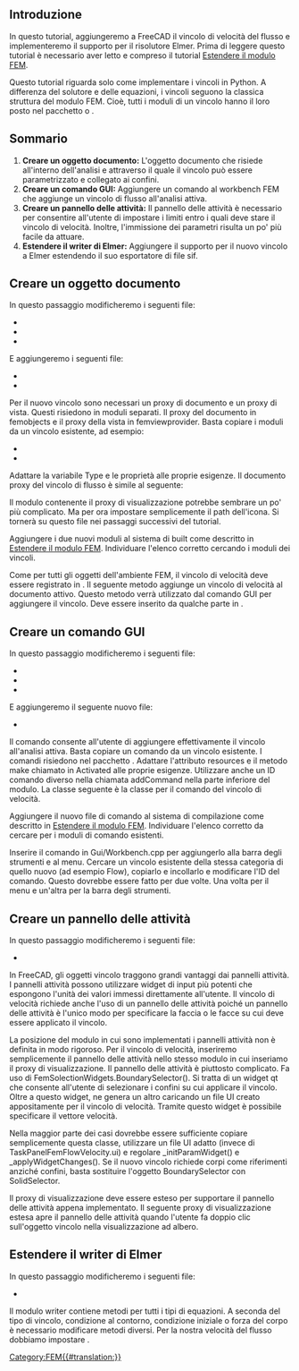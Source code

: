 <languages/>

{{TutorialInfo/it
|Topic=Aggiungere vincoli FEM 
|Level= 
|Time= 
|Author=[[User:M42kus|M42kus]]
|FCVersion=
|Files=
}}

<span id="Introduction"></span>
== Introduzione ==

In questo tutorial, aggiungeremo a FreeCAD il vincolo di velocità del flusso e implementeremo il supporto per il risolutore Elmer. Prima di leggere questo tutorial è necessario aver letto e compreso il tutorial [[Extend_FEM_Module/it| Estendere il modulo FEM]].

Questo tutorial riguarda solo come implementare i vincoli in Python. A differenza del solutore e delle equazioni, i vincoli seguono la classica struttura del modulo FEM. Cioè, tutti i moduli di un vincolo hanno il loro posto nel pacchetto {{Incode|femobjects}} o {{Incode|femviewprovider}}.

<span id="Summary"></span>
== Sommario ==

# '''Creare un oggetto documento:''' L'oggetto documento che risiede all'interno dell'analisi e attraverso il quale il vincolo può essere parametrizzato e collegato ai confini.
# '''Creare un comando GUI:''' Aggiungere un comando al workbench FEM che aggiunge un vincolo di flusso all'analisi attiva.
# '''Creare un pannello delle attività:''' Il pannello delle attività è necessario per consentire all'utente di impostare i limiti entro i quali deve stare il vincolo di velocità. Inoltre, l'immissione dei parametri risulta un po' più facile da attuare.
# '''Estendere il writer di Elmer:''' Aggiungere il supporto per il nuovo vincolo a Elmer estendendo il suo esportatore di file sif.

<span id="Create_document_object"></span>
== Creare un oggetto documento ==

In questo passaggio modificheremo i seguenti file:
* {{FileName|src/Mod/Fem/CMakeLists.txt}}
* {{FileName|src/Mod/Fem/App/CMakeLists.txt}}
* {{FileName|src/Mod/Fem/ObjectsFem.py}}

E aggiungeremo i seguenti file:
* {{FileName|src/Mod/Fem/femobjects/constraint_flowvelocity.py}}
* {{FileName|src/Mod/Fem/femviewprovider/view_constraint_flowvelocity.py}}

Per il nuovo vincolo sono necessari un proxy di documento e un proxy di vista. Questi risiedono in moduli separati. Il proxy del documento in femobjects e il proxy della vista in femviewprovider. Basta copiare i moduli da un vincolo esistente, ad esempio:
* {{FileName|femobjects/constraint_selfweight.py}}
* {{FileName|femviewprovider/view_constraint_selfweight.py}}

Adattare la variabile Type e le proprietà alle proprie esigenze. Il documento proxy del vincolo di flusso è simile al seguente:

{{Code|code=
class Proxy(FemConstraint.Proxy):
    Type = "Fem::ConstraintFlowVelocity"
    def __init__(self, obj):
        super(Proxy, self).__init__(obj)
        obj.addProperty(
            "App::PropertyFloat", "VelocityX",
            "Parameter", "Body heat flux")
        obj.addProperty(
            "App::PropertyBool", "VelocityXEnabled",
            "Parameter", "Body heat flux")
        obj.addProperty(
            "App::PropertyFloat", "VelocityY",
            "Parameter", "Body heat flux")
        obj.addProperty(
            "App::PropertyBool", "VelocityYEnabled",
            "Parameter", "Body heat flux")
        obj.addProperty(
            "App::PropertyFloat", "VelocityZ",
            "Parameter", "Body heat flux")
        obj.addProperty(
            "App::PropertyBool", "VelocityZEnabled",
            "Parameter", "Body heat flux")
        obj.addProperty(
            "App::PropertyBool", "NormalToBoundary",
            "Parameter", "Body heat flux")
}}

Il modulo contenente il proxy di visualizzazione potrebbe sembrare un po' più complicato. Ma per ora impostare semplicemente il path dell'icona. Si tornerà su questo file nei passaggi successivi del tutorial.

{{Code|code=
class ViewProxy(FemConstraint.ViewProxy):
    def getIcon(self):
        return ":/icons/fem-constraint-flow-velocity.svg"
}}

<div class="mw-translate-fuzzy">
Aggiungere i due nuovi moduli al sistema di built come descritto in [[Extend_FEM_Module/it| Estendere il modulo FEM]]. Individuare l'elenco corretto cercando i moduli dei vincoli.
</div>

Come per tutti gli oggetti dell'ambiente FEM, il vincolo di velocità deve essere registrato in {{Incode|ObjectsFem.py}}. Il seguente metodo aggiunge un vincolo di velocità al documento attivo. Questo metodo verrà utilizzato dal comando GUI per aggiungere il vincolo. Deve essere inserito da qualche parte in {{Incode|ObjectsFem.py}}.

{{Code|code=
def makeConstraintFlowVelocity(name="FlowVelocity"):
    obj = FreeCAD.ActiveDocument.addObject("Fem::ConstraintPython", name)
    import femobjects.constraint_flowvelocity
    femobjects.constraint_flowvelocity.Proxy(obj)
    if FreeCAD.GuiUp:
        import femviewprovider.view_constraint_flowvelocity
        femviewprovider.view_constraint_flowvelocity.ViewProxy(obj.ViewObject)
    return obj
}}

<span id="Create_GUI_command"></span>
== Creare un comando GUI ==

In questo passaggio modificheremo i seguenti file:
* {{FileName|src/Mod/Fem/CMakeLists.txt}}
* {{FileName|src/Mod/Fem/App/CMakeLists.txt}}
* {{FileName|src/Mod/Fem/Gui/Workbench.cpp}}

E aggiungeremo il seguente nuovo file:
* {{FileName|src/Mod/Fem/femobjects/constraint_flowvelocity.py}}

Il comando consente all'utente di aggiungere effettivamente il vincolo all'analisi attiva. Basta copiare un comando da un vincolo esistente. I comandi risiedono nel pacchetto {{Incode|femviewprovider}}. Adattare l'attributo resources e il metodo make chiamato in Activated alle proprie esigenze. Utilizzare anche un ID comando diverso nella chiamata addCommand nella parte inferiore del modulo. La classe seguente è la classe per il comando del vincolo di velocità.

{{Code|code=
class Command(FemCommands.FemCommands):

    def __init__(self):
        super(Command, self).__init__()
        self.resources = {
            'Pixmap': 'fem-constraint-flow-velocity',
            'MenuText': QtCore.QT_TRANSLATE_NOOP(
                "FEM_ConstraintFlowVelocity",
                "Constraint Velocity"),
            'ToolTip': QtCore.QT_TRANSLATE_NOOP(
                "FEM_ConstraintFlowVelocity",
                "Creates a FEM constraint body heat flux")}
        self.is_active = 'with_analysis'

    def Activated(self):
        App.ActiveDocument.openTransaction(
            "Create FemConstraintFlowVelocity")
        Gui.addModule("ObjectsFem")
        Gui.doCommand(
            "FemGui.getActiveAnalysis().Member += "
            "[ObjectsFem.makeConstraintFlowVelocity()]")

Gui.addCommand('FEM_AddConstraintFlowVelocity', Command())
}}

<div class="mw-translate-fuzzy">
Aggiungere il nuovo file di comando al sistema di compilazione come descritto in [[Extend_FEM_Module/it| Estendere il modulo FEM]]. Individuare l'elenco corretto da cercare per i moduli di comando esistenti.
</div>

Inserire il comando in Gui/Workbench.cpp per aggiungerlo alla barra degli strumenti e al menu. Cercare un vincolo esistente della stessa categoria di quello nuovo (ad esempio Flow), copiarlo e incollarlo e modificare l'ID del comando. Questo dovrebbe essere fatto per due volte. Una volta per il menu e un'altra per la barra degli strumenti.

<span id="Create_a_task_panel"></span>
== Creare un pannello delle attività ==

In questo passaggio modificheremo i seguenti file:
* {{FileName|src/Mod/Fem/femviewprovider/view_constraint_flowvelocity.py}}

In FreeCAD, gli oggetti vincolo traggono grandi vantaggi dai pannelli attività. I pannelli attività possono utilizzare widget di input più potenti che espongono l'unità dei valori immessi direttamente all'utente. Il vincolo di velocità richiede anche l'uso di un pannello delle attività poiché un pannello delle attività è l'unico modo per specificare la faccia o le facce su cui deve essere applicato il vincolo.

La posizione del modulo in cui sono implementati i pannelli attività non è definita in modo rigoroso. Per il vincolo di velocità, inseriremo semplicemente il pannello delle attività nello stesso modulo in cui inseriamo il proxy di visualizzazione. Il pannello delle attività è piuttosto complicato. Fa uso di FemSolectionWidgets.BoundarySelector(). Si tratta di un widget qt che consente all'utente di selezionare i confini su cui applicare il vincolo. Oltre a questo widget, ne genera un altro caricando un file UI creato appositamente per il vincolo di velocità. Tramite questo widget è possibile specificare il vettore velocità.

Nella maggior parte dei casi dovrebbe essere sufficiente copiare semplicemente questa classe, utilizzare un file UI adatto (invece di TaskPanelFemFlowVelocity.ui) e regolare _initParamWidget() e _applyWidgetChanges(). Se il nuovo vincolo richiede corpi come riferimenti anziché confini, basta sostituire l'oggetto BoundarySelector con SolidSelector.

{{Code|code=
class _TaskPanel(object):

    def __init__(self, obj):
        self._obj = obj
        self._refWidget = FemSelectionWidgets.BoundarySelector()
        # self._refWidget = FemSelectionWidgets.SolidSelector()
        self._refWidget.setReferences(obj.References)
        self._paramWidget = Gui.PySideUic.loadUi(
            App.getHomePath() + "Mod/Fem/femviewprovider/TaskPanelFemFlowVelocity.ui")
        self._initParamWidget()
        self.form = [self._refWidget, self._paramWidget]
        analysis = FemMisc.findAnalysisOfMember(obj)
        self._mesh = FemMisc.getSingleMember(analysis, "Fem::FemMeshObject")
        self._part = self._mesh.Part if self._mesh is not None else None
        self._partVisible = None
        self._meshVisible = None

    def open(self):
        if self._mesh is not None and self._part is not None:
            self._meshVisible = self._mesh.ViewObject.isVisible()
            self._partVisible = self._part.ViewObject.isVisible()
            self._mesh.ViewObject.hide()
            self._part.ViewObject.show()

    def reject(self):
        self._restoreVisibility()
        return True

    def accept(self):
        if self._obj.References != self._refWidget.references():
            self._obj.References = self._refWidget.references()
        self._applyWidgetChanges()
        self._obj.Document.recompute()
        self._restoreVisibility()
        return True

    def _restoreVisibility(self):
        if self._mesh is not None and self._part is not None:
            if self._meshVisible:
                self._mesh.ViewObject.show()
            else:
                self._mesh.ViewObject.hide()
            if self._partVisible:
                self._part.ViewObject.show()
            else:
                self._part.ViewObject.hide()

    def _initParamWidget(self):
        unit = "m/s"
        self._paramWidget.velocityXTxt.setText(
            str(self._obj.VelocityX) + unit)
        self._paramWidget.velocityYTxt.setText(
            str(self._obj.VelocityY) + unit)
        self._paramWidget.velocityZTxt.setText(
            str(self._obj.VelocityZ) + unit)
        self._paramWidget.velocityXBox.setChecked(
            not self._obj.VelocityXEnabled)
        self._paramWidget.velocityYBox.setChecked(
            not self._obj.VelocityYEnabled)
        self._paramWidget.velocityZBox.setChecked(
            not self._obj.VelocityZEnabled)
        self._paramWidget.normalBox.setChecked(
            self._obj.NormalToBoundary)

    def _applyWidgetChanges(self):
        unit = "m/s"
        self._obj.VelocityXEnabled = \
            not self._paramWidget.velocityXBox.isChecked()
        if self._obj.VelocityXEnabled:
            quantity = Units.Quantity(self._paramWidget.velocityXTxt.text())
            self._obj.VelocityX = float(quantity.getValueAs(unit))
        self._obj.VelocityYEnabled = \
            not self._paramWidget.velocityYBox.isChecked()
        if self._obj.VelocityYEnabled:
            quantity = Units.Quantity(self._paramWidget.velocityYTxt.text())
            self._obj.VelocityY = float(quantity.getValueAs(unit))
        self._obj.VelocityZEnabled = \
            not self._paramWidget.velocityZBox.isChecked()
        if self._obj.VelocityZEnabled:
            quantity = Units.Quantity(self._paramWidget.velocityZTxt.text())
            self._obj.VelocityZ = float(quantity.getValueAs(unit))
        self._obj.NormalToBoundary = self._paramWidget.normalBox.isChecked()
}}

Il proxy di visualizzazione deve essere esteso per supportare il pannello delle attività appena implementato. Il seguente proxy di visualizzazione estesa apre il pannello delle attività quando l'utente fa doppio clic sull'oggetto vincolo nella visualizzazione ad albero.

{{Code|code=
class ViewProxy(FemConstraint.ViewProxy):

    def getIcon(self):
        return ":/icons/fem-constraint-flow-velocity.svg"

    def setEdit(self, vobj, mode=0):
        task = _TaskPanel(vobj.Object)
        Gui.Control.showDialog(task)

    def unsetEdit(self, vobj, mode=0):
        Gui.Control.closeDialog()

    def doubleClicked(self, vobj):
        if Gui.Control.activeDialog():
            Gui.Control.closeDialog()
        Gui.ActiveDocument.setEdit(vobj.Object.Name)
        return True
}}

<span id="Extend_Elmer&#039;s_writer"></span>
== Estendere il writer di Elmer ==

In questo passaggio modificheremo i seguenti file:
* {{FileName|src/Mod/Fem/femsolver/elmer/writer.py}}

Il modulo writer contiene metodi per tutti i tipi di equazioni. A seconda del tipo di vincolo, condizione al contorno, condizione iniziale o forza del corpo è necessario modificare metodi diversi. Per la nostra velocità del flusso dobbiamo impostare {{Incode|_handleFlowBndConditions(...)}}.

{{Code|code=
def _handleFlowBndConditions(self):
    for obj in self._getMember("Fem::ConstraintFlowVelocity"):
        if obj.References:
            for name in obj.References[0][1]:
                if obj.VelocityXEnabled:
                    velocity = getFromUi(obj.VelocityX, "m/s", "L/T")
                    self._boundary(name, "Velocity 1", velocity)
                if obj.VelocityYEnabled:
                    velocity = getFromUi(obj.VelocityY, "m/s", "L/T")
                    self._boundary(name, "Velocity 2", velocity)
                if obj.VelocityZEnabled:
                    velocity = getFromUi(obj.VelocityZ, "m/s", "L/T")
                    self._boundary(name, "Velocity 3", velocity)
                if obj.NormalToBoundary:
                    self._boundary(name, "Normal-Tangential Velocity", True)
            self._handled(obj)
}}


[[Category:FEM{{#translation:}}]]